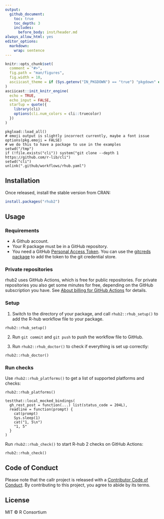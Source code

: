 ```yaml
---
output:
  github_document:
    toc: true
    toc_depth: 3
    includes:
      before_body: inst/header.md
always_allow_html: yes
editor_options:
  markdown:
    wrap: sentence
---
```


```r
knitr::opts_chunk$set(
  comment = "#>",
  fig.path = "man/figures",
  fig.width = 10,
  asciicast_theme = if (Sys.getenv("IN_PKGDOWN") == "true") "pkgdown" else "readme"
)
asciicast::init_knitr_engine(
  echo = TRUE,
  echo_input = FALSE,
  startup = quote({
    library(cli)
    options(cli.num_colors = cli::truecolor)
  })
)
```

```asciicast
pkgload::load_all()
# emoji output is slightly incorrect currently, maybe a font issue
options(pkg.emoji = FALSE)
# we do this to have a package to use in the examples
setwd("/tmp")
if (!file.exists("cli")) system("git clone --depth 1 https://github.com/r-lib/cli")
setwd("cli")
unlink(".github/workflows/rhub.yaml")
```

## Installation

Once released, install the stable version from CRAN:

```r
install.packages("rhub2")
```

## Usage

### Requirements

- A Github account.
- Your R package must be in a GitHub repository.
- You need a GitHub [Personal Access Token](https://docs.github.com/en/authentication/keeping-your-account-and-data-secure/creating-a-personal-access-token).
  You can use the [gitcreds package](https://gitcreds.r-lib.org/) to add
  the token to the git credential store.

### Private repositories

rhub2 uses GitHub Actions, which is free for public repositories.
For private repositories you also get some minutes for free, depending on
the GitHub subscription you have. See
[About billing for GitHub Actions](https://docs.github.com/en/billing/managing-billing-for-github-actions/about-billing-for-github-actions) for details.

### Setup

1. Switch to the directory of your package, and call `rhub2::rhub_setup()` to
  add the R-hub workflow file to your package.
```asciicast
rhub2::rhub_setup()
```

2. Run `git commit` and `git push` to push the workflow file to GitHub.

3. Run `rhub2::rhub_doctor()` to check if everything is set up correctly:
```asciicast
rhub2::rhub_doctor()
```

### Run checks

Use `rhub2::rhub_platforms()` to get a list of supported platforms and checks:
```asciicast
rhub2::rhub_platforms()
```

```asciicast
testthat::local_mocked_bindings(
  gh_rest_post = function(...) list(status_code = 204L),
  readline = function(prompt) {
    cat(prompt)
    Sys.sleep(1)
    cat("1, 5\n")
    "1, 5"
  }
)
```

Run `rhub2::rhub_check()` to start R-hub 2 checks on GitHub Actions:
```asciicast
rhub2::rhub_check()
```

## Code of Conduct

Please note that the callr project is released with a
[Contributor Code of Conduct](https://callr.r-lib.org/CODE_OF_CONDUCT.html).
By contributing to this project, you agree to abide by its terms.

## License

MIT © R Consortium
